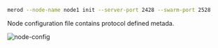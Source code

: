 ```bash title="Terminal"
merod --node-name node1 init --server-port 2428 --swarm-port 2528
```

Node configuration file contains protocol defined metada.

<img src="/init/node-config.png" alt="node-config" />
 